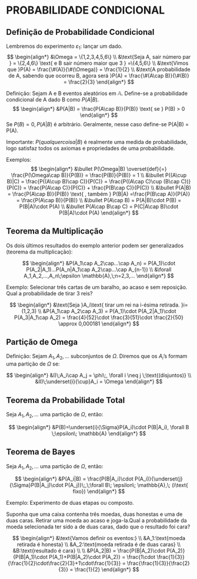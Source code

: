 # PROBABILIDADE CONDICIONAL

## Definição de Probabilidade Condicional

Lembremos do experimento $\varepsilon_1$: lançar um dado.
$$
\begin{align*}
&\Omega = \{1,2,3,4,5,6\} \\
&\text{Seja A, sair número par } = \{2,4,6\} \text{ e B sair número maior que 3 } =\{4,5,6\} \\
&\text{Vimos que }P(A) = \frac{\#(A)}{\#(\Omega)} = \frac{1}{2} \\
&\text{A probabilidade de A, sabendo que ocorreu B, agora será }P(A) = \frac{\#(A\cap B)}{\#(B)} = \frac{2}{3}
\end{align*}
$$

Definição: Sejam A e B eventos aleatórios em $\mathbb{A}$. Define-se a probabilidade condicional de A dado B como $P(A|B)$.
$$
\begin{align*}
&P(A|B) = \frac{P(A\cap B)}{P(B)} \text{ se } P(B) > 0
\end{align*}
$$
Se $P(B) = 0, P(A|B) \text{ é arbitrário. Geralmente, nesse caso define-se P(A|B) = P(A)}$.

Importante: $P(qualquer coisa|B)$ é realmente uma medida de probabilidade, logo satisfaz todos os axiomas e propriedades de uma probabilidade.

Exemplos:
$$
\begin{align*}
&\bullet P(\Omega|B) \overset{def}{=} \frac{P(\Omega\cap B)}{P(B)} = \frac{P(B)}{P(B)} = 1 \\
&\bullet P((A\cup B)|C) = \frac{P((A\cup B)\cap C)}{P(C)} = \frac{P((A\cap C)\cup (B\cap C))}{P(C)} = \frac{P(A\cap C)}{P(C)} + \frac{P(B\cap C)}{P(C)} \\
&\bullet P(A|B) = \frac{P(A\cap B)}{P(B)} \text{ , também } P(B|A) =\frac{P(B\cap A)}{P(A)} = \frac{P(A\cap B)}{P(B)} \\
&\bullet P(A\cap B) = P(A|B)\cdot P(B) = P(B|A)\cdot P(A) \\
&\bullet P(A\cap B\cap C) = P(C|A\cap B)\cdot P(B|A)\cdot P(A)
\end{align*}
$$

## Teorema da Multiplicação

Os dois últimos resultados do exemplo anterior podem ser generalizados (teorema da multiplicação):

$$
\begin{align*}
&P(A_1\cap A_2\cap...\cap A_n) = P(A_1)\cdot P(A_2|A_1)...P(A_n|A_1\cap A_2\cap...\cap A_{n-1}) \\
&\forall A_1,A_2,...,A_n\;\epsilon \mathbb{A},\;n=2,3,...
\end{align*}
$$

Exemplo: Selecionar três cartas de um baralho, ao acaso e sem reposição. Qual a probabilidade de tirar 3 reis?

$$
\begin{align*}
&\text{Seja }A_i\text{ tirar um rei na i-ésima retirada. }i=(1,2,3) \\
&P(A_1\cap A_2\cap A_3) = P(A_1)\cdot P(A_2|A_1)\cdot P(A_3|A_1\cap A_2) = \frac{4}{52}\cdot \frac{3}{51}\cdot \frac{2}{50} \approx 0,000181
\end{align*}
$$

## Partição de Omega

Definição: Sejam $A_1,A_2,...$ subconjuntos de $\Omega$.
Diremos que os $A_i$'s formam uma partição de $\Omega$ se:

$$
\begin{align*}
&I)\;A_i\cap A_j = \phi\;, \forall i \neq j \;\text{(disjuntos)} \\
&II)\;\underset{i}{\cup}A_i = \Omega
\end{align*}
$$

## Teorema da Probabilidade Total

Seja $A_1,A_2,...$ uma partição de $\Omega$, então:

$$
\begin{align*}
&P(B)=\underset{i}{\Sigma}P(A_i)\cdot P(B|A_i), \forall B \;\epsilon\; \mathbb{A}
\end{align*}
$$

## Teorema de Bayes

Seja $A_1,A_2,...$ uma partição de $\Omega$, então:

$$
\begin{align*}
&P(A_i|B) = \frac{P(B|A_i)\cdot P(A_i)}{\underset{j}{\Sigma}P(B|A_j)\cdot P(A_j)}\;,\;\forall B\; \epsilon\; \mathbb{A},\; (i\text{ fixo})
\end{align*}
$$

Exemplo: Experimento de duas etapas ou composto.

Suponha que uma caixa contenha três moedas, duas honestas e uma de duas caras. Retirar uma moeda ao acaso e joga-la.Qual a probabilidade da moeda selecionada ter sido a de duas caras, dado que o resultado foi cara?

$$
\begin{align*}
&\text{Vamos definir os eventos:} \\
&A_1:\text{moeda retirada é honesta} \\
&A_2:\text{moeda retirada é de duas caras} \\
&B:\text{resultado é cara} \\
\\
&P(A_2|B) = \frac{P(B|A_2)\cdot P(A_2)}{P(B|A_1)\cdot P(A_1)+P(B|A_2)\cdot P(A_2)} = \frac{1\cdot \frac{1}{3}}{\frac{1}{2}\cdot\frac{2}{3}+1\cdot\frac{1}{3}} = \frac{\frac{1}{3}}{\frac{2}{3}} = \frac{1}{2}
\end{align*}
$$








































